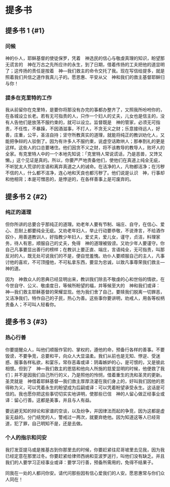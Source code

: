 
# 提多书

## 提多书 1 {#1}

### 问候

神的仆人，耶稣基督的使徒<Pn>保罗</Pn>，凭着　神选民的信心与敬虔真理的知识，盼望那无谎言的　神在万古之先所应许的永生，到了日期，借着传扬的工夫把他的道显明了；这传扬<Add>的责任</Add>是按着　神—我们救主的命令交托了我。<Add>现在</Add>写信给<Pn>提多</Pn>，就是照着我们共信之道作我真儿子的。愿恩惠、平安从父　神和我们的救主基督耶稣归与你！<br/>

### 提多在克里特的工作

我从前留你在<Pn>克里特</Pn>，是要你将那没有办完的事都办整齐了，又照我所吩咐你的，在各城设立长老。若有无可指责的人，只作一个妇人的丈夫，儿女也是信主的，没有人告他们是放荡不服约束的，<Add>就可以设立</Add>。监督既是　神的管家，必须无可指责，不任性，不暴躁，不因酒滋事，不打人，不贪无义之财；乐意接待远人，好善，庄重，公平，圣洁自持；坚守所教真实的道理，就能将纯正的教训劝化人，又能把争辩的人驳倒了。因为有许多人不服约束，说虚空话欺哄人；那奉割礼的更是这样。这些人的口总要堵住。他们因贪不义之财，将不该教导的教导人，败坏人的全家。有<Pn>克里特</Pn>人中的一个本地先知说：「<Pn>克里特</Pn>人常说谎话，乃是恶兽，又馋又懒。」这个见证是真的。所以，你要严严地责备他们，使他们在真道上纯全无疵，不听<Pn>犹太</Pn>人荒谬的言语和离弃真道之人的诫命。在洁净的人，凡物都洁净；在污秽不信的人，什么都不洁净，连心地和天良也都污秽了。他们说是认识　神，行事却和他相背；本是可憎恶的，是悖逆的，在各样善事上是可废弃的。<br/>

## 提多书 2 {#2}

### 纯正的道理

但你所讲的总要合乎那纯正的道理。劝老年人要有节制、端庄、自守，在信心、爱心、忍耐上都要纯全无疵。又劝老年妇人，举止行动要恭敬，不说谗言，不给酒作奴仆，用善道教训人，好指教少年妇人，爱丈夫，爱儿女，谨守，贞洁，料理家务，待人有恩，顺服自己的丈夫，免得　神的道理被毁谤。又劝少年人要谨守。你自己凡事要显出善行的榜样；在教训上要正直、端庄，言语纯全，无可指责，叫那反对的人，既无处可说我们的不是，便自觉羞愧。<Add>劝</Add>仆人要顺服自己的主人，凡事讨他的喜欢，不可顶撞他，不可私拿东西，要显为忠诚，以致凡事尊荣我们救主—　神的道。<br/>

因为　神救众人的恩典已经显明出来，教训我们除去不敬虔的心和世俗的情欲，在今世自守、公义、敬虔度日，等候所盼望的福，并等候至大的　神和我们<Nt>或译：　神—我们</Nt>救主耶稣基督的荣耀显现。他为我们舍了自己，要赎我们脱离一切罪恶，又洁净我们，特作自己的子民，热心为善。这些事你要讲明，劝戒人，用各等权柄责备人；不可叫人轻看你。<br/>

## 提多书 3 {#3}

### 热心行善

你要提醒众人，叫他们顺服作官的、掌权的，遵他的命，预备行各样的善事。不要毁谤，不要争竞，总要和平，向众人大显温柔。我们从前也是无知、悖逆、受迷惑、服事各样私欲，和宴乐，常存恶毒<Nt>或译：阴毒</Nt>嫉妒的心，是可恨的，又是彼此相恨。但到了　神—我们救主的恩慈和他向人所施的慈爱显明的时候，他便救了我们；并不是因我们自己所行的义，乃是照他的怜悯，借着重生的洗和圣灵的更新。圣灵就是　神借着耶稣基督—我们救主厚厚浇灌在我们身上的，好叫我们因他的恩得称为义，可以凭着永生的盼望成为后嗣<Nt>或译：可以凭着盼望承受永生</Nt>。这话是可信的。我也愿你把这些事切切实实地讲明，使那些已信　神的人留心做正经事业<Nt>或译：留心行善</Nt>。这都是美事，并且与人有益。<br/>

要远避无知的辩论和家谱<Add>的空谈</Add>，以及纷争，并因律法而起的争竞，因为这都是虚妄无益的。分门结党的人，警戒过一两次，就要弃绝他。因为知道这等人已经背道，犯了罪，自己明知不是，还是去做。<br/>

### 个人的指示和问安

我打发<Pn>亚提马</Pn>或是<Pn>推基古</Pn>到你那里去的时候，你要赶紧往<Pn>尼哥坡里</Pn>去见我，因为我已经定意在那里过冬。你要赶紧给律师<Pn>西纳</Pn>和<Pn>亚波罗</Pn>送行，叫他们没有缺乏。并且我们的人要学习正经事业<Nt>或译：要学习行善</Nt>，预备所需用的，免得不结果子。<br/>

同我在一处的人都问你安。请代问那些因有信心爱我们的人安。愿恩惠<Add>常</Add>与你们众人同在！<br/>
